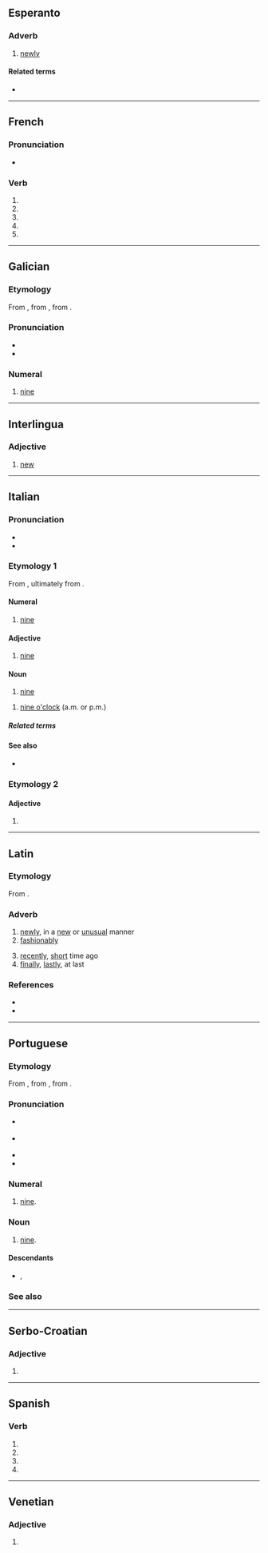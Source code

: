 {{also|Nove|nové|nóve|novè|nòve|nővé|nově}}
==Esperanto==

===Adverb===
{{eo-head}}

# [[newly]]

====Related terms====
* {{l|eo|nova|gloss=[[new]]}}

----

==French==

===Pronunciation===
* {{homophones|lang=fr|novent|noves}}

===Verb===
{{head|fr|verb form}}

# {{inflection of|nover||1|s|pres|indc|lang=fr}}
# {{inflection of|nover||3|s|pres|indc|lang=fr}}
# {{inflection of|nover||1|s|pres|subj|lang=fr}}
# {{inflection of|nover||3|s|pres|subj|lang=fr}}
# {{inflection of|nover||2|s|impr|lang=fr}}

----

==Galician==
{{cardinalbox|gl|8|9|10|oito|dez|ord=noveno|wplink=Nove}}

===Etymology===
From {{inh|gl|roa-opt|nove}}, from {{inh|gl|la|novem}}, from {{inh|gl|ine-pro|*h₁néwn̥}}.

===Pronunciation===
* {{IPA|/ˈnɔβe̝/|[ˈnɔ̃β̞ɪ]|lang=gl}}
* {{audio|Gl-nove.ogg|Audio|lang=gl}}

===Numeral===
{{gl-num-card}}

# {{cln|gl|cardinal numbers}} [[nine]]

----

==Interlingua==

===Adjective===
{{head|ia|adjective}}

# [[new]]

----

==Italian==
{{cardinalbox|it|8|9|10|otto|dieci|ord=nono|mult=nonuplo|frac=nono}}

===Pronunciation===
* {{IPA|lang=it|/ˈnɔve/|[ˈn̺ɔː.ve]}}
* {{hyphenation|lang=it|nò|ve}}

===Etymology 1===
From {{inh|it|la|novem}}, ultimately from {{inh|it|ine-pro|*h₁néwn̥}}.

====Numeral====
{{head|it|numeral}}

# {{cln|it|cardinal numbers}} [[nine]]

====Adjective====
{{head|it|adjective|g=m|g2=f|invariable}}

# [[nine]]

====Noun====
{{head|it|noun|g=m|invariable}}

# [[nine]]

{{head|it|noun|g=f-p}}

# {{lb|it|following the article|_|[[le#Italian|le]]}} [[nine o'clock]] (a.m. or p.m.)
#: {{ux|it|Sono '''le nove'''.|It's '''nine o'clock'''.}}

=====Related terms=====
{{rel3
|it|novanta
|novecentesco
|[[novecento]], [[Novecento]]
|novembre
|novemila
|novennale
|a nove zeri
}}

====See also====
{{table:playing cards/it}}
* {{l|it|Appendix:Italian numbers}}

===Etymology 2===

====Adjective====
{{head|it|adjective form}}

# {{inflection of|lang=it|novo|novo|f|p}}

----

==Latin==

===Etymology===
From {{affix|la|novus|t1=new|-ē|pos2=adverbial suffix}}.

===Adverb===
{{la-adv|novē}}

# [[newly]], in a [[new]] or [[unusual]] manner
# [[fashionably]]
#: {{ux|la|Ornata ut lepide! Ut concinne! Ut '''nove'''!|But decked out, sparkling with gold, and adorned so splendidly! How nicely! How '''fashionably'''!}}
# [[recently]], [[short]] time ago
# [[finally]], [[lastly]], at last

===References===
* {{R:L&S}}
* {{R:Gaffiot}}

----

==Portuguese==
{{cardinalbox|pt|8|9|10|oito|dez|ord=nono|mult=nônuplo|wplink=Nove}}

===Etymology===
From {{inh|pt|roa-opt|nove}}, from {{inh|pt|la|novem||nine}}, from {{inh|pt|ine-pro|*h₁néwn̥}}.

===Pronunciation===
* {{a|Brazil}} {{IPA|[ˈnɔ.vi]|lang=pt}}
* {{a|Portugal}} {{IPA|[ˈnɔ.vɨ]|lang=pt}}
* {{hyphenation|no|ve|lang=pt}}
* {{rhymes|ɔvi|lang=pt}}

===Numeral===
{{pt-cardinal}}

# [[nine]].

===Noun===
{{pt-noun|m|s}}

# [[nine]].

====Descendants====
* {{desc|kbc|noove}}, {{l|kbc|noobe}}

===See also===
{{table:playing cards/pt}}

----

==Serbo-Croatian==

===Adjective===
{{head|sh|adjective form}}

# {{inflection of|sh|nov||m|acc|p|;|f|gen|s|;|f|nom//acc//voc|p}}

----

==Spanish==

===Verb===
{{head|es|verb form}}

# {{es-verb form of|ending=ar|mood=subjunctive|tense=present|pers=1|number=singular|novar}}
# {{es-verb form of|ending=ar|mood=subjunctive|tense=present|pers=2|formal=yes|number=singular|novar}}
# {{es-verb form of|ending=ar|mood=subjunctive|tense=present|pers=3|number=singular|novar}}
# {{es-verb form of|ending=ar|mood=imperative|pers=2|formal=yes|number=singular|novar}}

----

==Venetian==

===Adjective===
{{head|vec|adjective form}}

# {{inflection of|novo||f|p|lang=vec}}